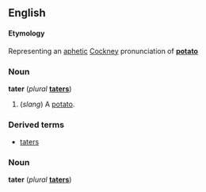 ==English==
====Etymology====
Representing an [[aphetic]] [[Cockney]] pronunciation of '''[[potato]]'''

===Noun===
'''tater''' (''plural'' '''[[taters]]''')

#(''slang'') A [[potato]].

===Derived terms===
*[[taters]]<!--adjective-->

===Noun===
'''tater''' (''plural'' '''[[taters]]''')

<!--something to do with (American) football?-->